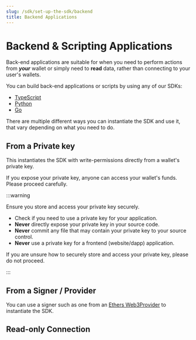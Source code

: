 ```yaml
---
slug: /sdk/set-up-the-sdk/backend
title: Backend Applications
---
```



# Backend & Scripting Applications

Back-end applications are suitable for when you need to perform actions from _**your**_ wallet or simply need to **read** data,
rather than connecting to your user's wallets.

You can build back-end applications or scripts by using any of our SDKs:

- [TypeScript](/typescript)
- [Python](/python)
- [Go](/go)

<InstallingThirdwebCodeTabs />

There are multiple different ways you can instantiate the SDK and use it, that vary depending on what you need to do.

## From a Private key

This instantiates the SDK with write-permissions directly from a wallet's private key.

If you expose your private key, anyone can access your wallet's funds. Please proceed carefully.

:::warning

Ensure you store and access your private key securely.

- Check if you need to use a private key for your application.
- **Never** directly expose your private key in your source code.
- **Never** commit any file that may contain your private key to your source control.
- **Never** use a private key for a frontend (website/dapp) application.

If you are unsure how to securely store and access your private key, please do not proceed.

:::

<FromPrivateKeyCodeTabs />

## From a Signer / Provider

You can use a signer such as one from an
[Ethers Web3Provider](https://docs.ethers.io/v4/cookbook-providers.html) to instantiate the SDK.

<FromSignerCodeTabs />

## Read-only Connection

<InitializingThirdwebCodeTabs />
